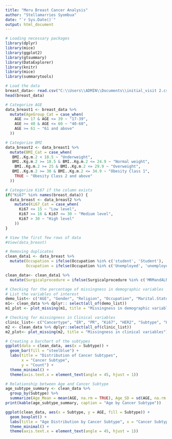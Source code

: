 ```yaml
---
title: "Meru Breast Cancer Analysis"
author: "Stellamarries Syombua"
date: "`r Sys.Date()`"
output: html_document
---
```


```r
# Loading necessary packages
library(dplyr)
library(mice)
library(ggplot2)
library(gtsummary)
library(DataExplorer)
library(knitr)
library(mice)
library(summarytools)
```

```r
# Load the data
breast_data<- read.csv("C:\\Users\\ADMIN\\Documents\\initial_visit 2.csv")
head(breast_data)
```


```r
# Categorize AGE
data_breast1 <- breast_data %>%
  mutate(AgeGroup_Cat = case_when(
    AGE >= 17 & AGE <= 39 ~ "17-39",
    AGE >= 40 & AGE <= 60 ~ "40-60",
    AGE >= 61 ~ "61 and above"
  ))
```

```r
# Categorize BMI
data_breast2 <- data_breast1 %>%
  mutate(BMI_Cat = case_when(
   BMI..Kg.m.2 < 18.5 ~ "Underweight",
   BMI..Kg.m.2 >= 18.5 & BMI..Kg.m.2 <= 24.9 ~ "Normal weight",
    BMI..Kg.m.2 >= 25 & BMI..Kg.m.2 <= 29.9 ~ "Overweight",
   BMI..Kg.m.2 >= 30 & BMI..Kg.m.2 <= 34.9 ~ "Obesity Class 1",
    TRUE ~ "Obesity Class 2 and above"
  ))

```

```r
# Categorize Ki67 if the column exists
if("Ki67" %in% names(breast_data)) {
  data_breast <- data_breast2 %>%
    mutate(Ki67_Cat = case_when(
      Ki67 <= 15 ~ "Low level",
      Ki67 >= 16 & Ki67 <= 30 ~ "Medium level",
      Ki67 > 30 ~ "High level"
    ))
}

# View the first few rows of data
#View(data_breast)

```

```r
# Removing duplicates 
clean_data1 <- data_breast %>%
  mutate(Occupation = ifelse(Occupation %in% c('student', 'Student'), 'Student', Occupation),
         Occupation = ifelse(Occupation %in% c('Unemployed', 'unemployed'), 'Unemployed', Occupation))

clean_data<- clean_data1 %>%
  mutate(Surgicalprocedure = ifelse(Surgicalprocedure %in% c('MRMandALND', 'MRMandALND', 'MRM+ALND', 'MRMMandALND'), 'MRMandALND' , Surgicalprocedure))
```

```r
# Checking for the percentage of missingness in demographic variables
# List the variables of interest 
demo_list<- c("AGE", "Gender", "Religion", "Occupation", "Marital.Status")
m1<- clean_data %>% dplyr:: select(all_of(demo_list))
m1_plot <- plot_missing(m1, title = "Missingness in demographic variables")
```

```r
# Checking for missingness in Clinical variables
clinic_list<- c("Cancertype", "ER", "PR", "Ki67", "HER2", "Subtype", "HIVstatus", "Treatmentplan", "TreatmentIntent", "TreatmentIntent")
m2 <- clean_data %>% dplyr::select(all_of(clinic_list))
m2_plot<- plot_missing(m2, title = "Missingness in clinical variables")
```

```r
# Creating a barchart of the subtypes
ggplot(data = clean_data, aes(x = Subtype)) +
  geom_bar(fill = "steelblue") +
  labs(title = "Distribution of Cancer Subtypes",
       x = "Cancer Subtype",
       y = "Count") +
  theme_minimal() +
  theme(axis.text.x = element_text(angle = 45, hjust = 1))

```

```r
# Relationship between Age and Cancer Subtype
age_subtype_summary <- clean_data %>%
  group_by(Subtype) %>%
  summarize(Age_Mean = mean(AGE, na.rm = TRUE), Age_SD = sd(AGE, na.rm = TRUE))
print(kable(age_subtype_summary, caption = "Age by Cancer Subtype"))

ggplot(clean_data, aes(x = Subtype, y = AGE, fill = Subtype)) +
  geom_boxplot() +
  labs(title = "Age Distribution by Cancer Subtype", x = "Cancer Subtype", y = "Age") +
  theme_minimal() +
  theme(axis.text.x = element_text(angle = 45, hjust = 1))
```